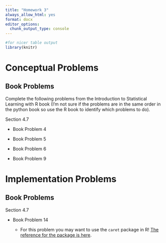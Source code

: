 ```yaml
---
title: "Homework 3"
always_allow_html: yes
format: docx
editor_options: 
  chunk_output_type: console
---
```


```r
#for nicer table output
library(knitr)
```

# Conceptual Problems

## Book Problems

Complete the following problems from the Introduction to Statistical Learning with R book (I'm not sure if the problems are in the same order in the python book so use the R book to identify which problems to do).

Section 4.7

- Book Problem 4

- Book Problem 5

- Book Problem 6

- Book Problem 9

# Implementation Problems 

## Book Problems

Section 4.7

- Book Problem 14

    + For this problem you may want to use the `caret` package in R! [The reference for the package is here](https://topepo.github.io/caret/).
